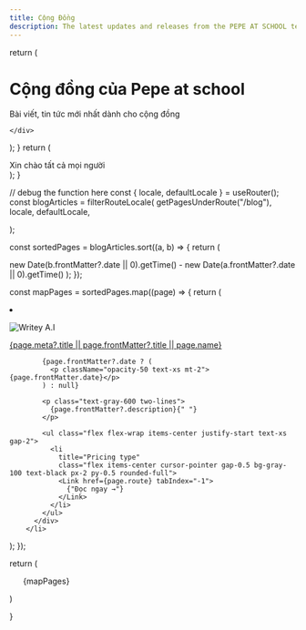 ```yaml
---
title: Cộng Đồng
description: The latest updates and releases from the PEPE AT SCHOOL team.
---
```




  return (
    <div className="max-w-screen-lg mx-auto pt-4 pb-8 border-b border-gray-400 border-opacity-20 text-center">
      <h1>
        <span className="font-bold leading-tight lg:text-5xl">Cộng đồng của Pepe at school</span>
      </h1>
      <p className="text-center text-gray-500 dark:text-gray-400 font-space-grotesk">
        Bài viết, tin tức mới nhất dành cho cộng đồng
      </p>
      
    </div>
   
 
  );
}
  return (
    <ChatScreenWrapper>
      <div className="bruh">
      Xin chào tất cả mọi người
       <div className="heh">
       </div>
      </div>
    </ChatScreenWrapper>
  );
}

  // debug the function here
  const { locale, defaultLocale } = useRouter();
  const blogArticles = filterRouteLocale(
    getPagesUnderRoute("/blog"),
    locale,
    defaultLocale,
    <Chat />
  
  
  );

const sortedPages = blogArticles.sort((a, b) => {
return (

new Date(b.frontMatter?.date || 0).getTime() -
new Date(a.frontMatter?.date || 0).getTime()
);
});

const mapPages = sortedPages.map((page) => {
return (

<li key={page.route}  class="relative bg-white flex flex-col justify-between border rounded shadow-md hover:shadow-teal-400">

<img
  class="rounded relative w-full object-cover aspect-video"
  src={page.frontMatter?.imgUrl}
  alt="Writey A.I"
  loading="lazy"
/>
          <div class="flex flex-col justify-beetween gap-1 px-2 py-2">
            <a
              href={page.route}
              class="flex justify-center items-center text-xl font-semibold text-teal-700 hover:text-teal-800 two-lines text-ellipsis">
              {page.meta?.title || page.frontMatter?.title || page.name}
            </a>

            {page.frontMatter?.date ? (
              <p className="opacity-50 text-xs mt-2">{page.frontMatter.date}</p>
            ) : null}

            <p class="text-gray-600 two-lines">
              {page.frontMatter?.description}{" "}
            </p>

            <ul class="flex flex-wrap items-center justify-start text-xs gap-2">
              <li
                title="Pricing type"
                class="flex items-center cursor-pointer gap-0.5 bg-gray-100 text-black px-2 py-0.5 rounded-full">
                <Link href={page.route} tabIndex="-1">
                  {"Đọc ngay →"}
                </Link>
              </li>
            </ul>
          </div>
        </li>
); });

return (<ul class="grid gap-8 sm:grid-cols-2 lg:grid-cols-3 p-2 pt-4 xl:p-5">
{mapPages}</ul>)

}

<BlogHeader />

<BlogIndex />

